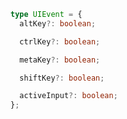 ```ts
type UIEvent = {
  altKey?: boolean;

  ctrlKey?: boolean;

  metaKey?: boolean;

  shiftKey?: boolean;

  activeInput?: boolean;
};
```
